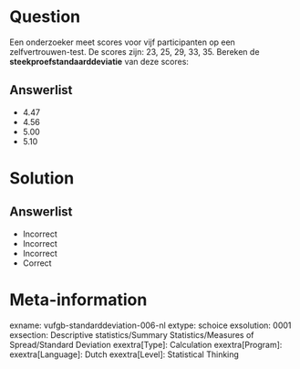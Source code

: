 Question
========
  
Een onderzoeker meet scores voor vijf participanten op een zelfvertrouwen-test. De scores zijn: 23, 25, 29, 33, 35. Bereken de **steekproefstandaarddeviatie** van deze scores: 
  
Answerlist
----------
* 4.47
* 4.56
* 5.00
* 5.10


Solution
========

Answerlist
----------
* Incorrect
* Incorrect
* Incorrect
* Correct

Meta-information
================
exname: vufgb-standarddeviation-006-nl
extype: schoice
exsolution: 0001
exsection: Descriptive statistics/Summary Statistics/Measures of Spread/Standard Deviation
exextra[Type]: Calculation 
exextra[Program]: 
exextra[Language]: Dutch
exextra[Level]: Statistical Thinking
